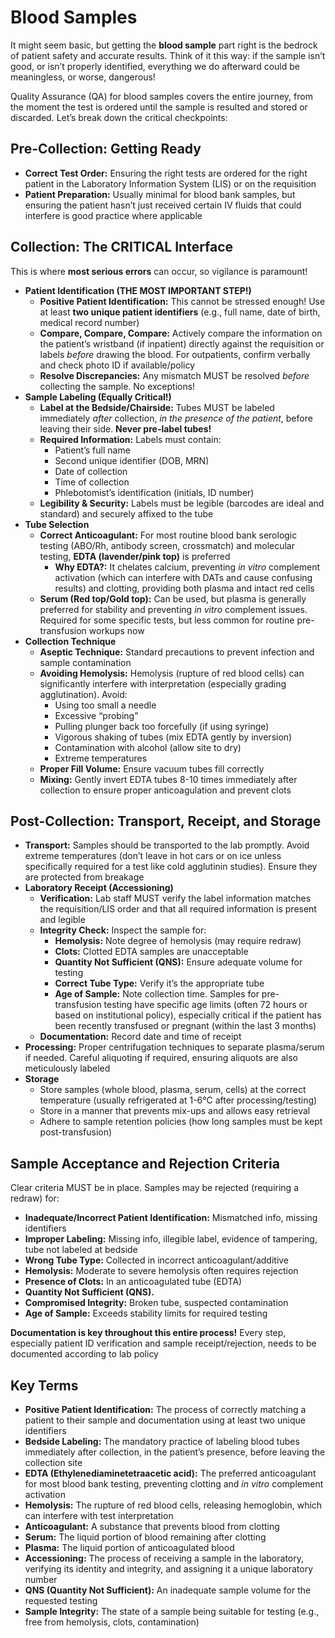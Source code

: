 # Blood Samples {-}

It might seem basic, but getting the **blood sample** part right is the bedrock of patient safety and accurate results. Think of it this way: if the sample isn't good, or isn't properly identified, everything we do afterward could be meaningless, or worse, dangerous!

Quality Assurance (QA) for blood samples covers the entire journey, from the moment the test is ordered until the sample is resulted and stored or discarded. Let's break down the critical checkpoints:

## **Pre-Collection: Getting Ready** {-}

*   **Correct Test Order:** Ensuring the right tests are ordered for the right patient in the Laboratory Information System (LIS) or on the requisition
*   **Patient Preparation:** Usually minimal for blood bank samples, but ensuring the patient hasn't just received certain IV fluids that could interfere is good practice where applicable

## **Collection: The CRITICAL Interface** {-}

This is where **most serious errors** can occur, so vigilance is paramount!

*   **Patient Identification (THE MOST IMPORTANT STEP!)**
    *   **Positive Patient Identification:** This cannot be stressed enough! Use at least **two unique patient identifiers** (e.g., full name, date of birth, medical record number)
    *   **Compare, Compare, Compare:** Actively compare the information on the patient's wristband (if inpatient) directly against the requisition or labels *before* drawing the blood. For outpatients, confirm verbally and check photo ID if available/policy
    *   **Resolve Discrepancies:** Any mismatch MUST be resolved *before* collecting the sample. No exceptions!
*   **Sample Labeling (Equally Critical!)**
    *   **Label at the Bedside/Chairside:** Tubes MUST be labeled immediately *after* collection, *in the presence of the patient*, before leaving their side. **Never pre-label tubes!**
    *   **Required Information:** Labels must contain:
        *   Patient's full name
        *   Second unique identifier (DOB, MRN)
        *   Date of collection
        *   Time of collection
        *   Phlebotomist's identification (initials, ID number)
    *   **Legibility & Security:** Labels must be legible (barcodes are ideal and standard) and securely affixed to the tube
*   **Tube Selection**
    *   **Correct Anticoagulant:** For most routine blood bank serologic testing (ABO/Rh, antibody screen, crossmatch) and molecular testing, **EDTA (lavender/pink top)** is preferred
        *   **Why EDTA?:** It chelates calcium, preventing *in vitro* complement activation (which can interfere with DATs and cause confusing results) and clotting, providing both plasma and intact red cells
    *   **Serum (Red top/Gold top):** Can be used, but plasma is generally preferred for stability and preventing *in vitro* complement issues. Required for some specific tests, but less common for routine pre-transfusion workups now
*   **Collection Technique**
    *   **Aseptic Technique:** Standard precautions to prevent infection and sample contamination
    *   **Avoiding Hemolysis:** Hemolysis (rupture of red blood cells) can significantly interfere with interpretation (especially grading agglutination). Avoid:
        *   Using too small a needle
        *   Excessive "probing"
        *   Pulling plunger back too forcefully (if using syringe)
        *   Vigorous shaking of tubes (mix EDTA gently by inversion)
        *   Contamination with alcohol (allow site to dry)
        *   Extreme temperatures
    *   **Proper Fill Volume:** Ensure vacuum tubes fill correctly
    *   **Mixing:** Gently invert EDTA tubes 8-10 times immediately after collection to ensure proper anticoagulation and prevent clots

## **Post-Collection: Transport, Receipt, and Storage** {-}

*   **Transport:** Samples should be transported to the lab promptly. Avoid extreme temperatures (don't leave in hot cars or on ice unless specifically required for a test like cold agglutinin studies). Ensure they are protected from breakage
*   **Laboratory Receipt (Accessioning)**
    *   **Verification:** Lab staff MUST verify the label information matches the requisition/LIS order and that all required information is present and legible
    *   **Integrity Check:** Inspect the sample for:
        *   **Hemolysis:** Note degree of hemolysis (may require redraw)
        *   **Clots:** Clotted EDTA samples are unacceptable
        *   **Quantity Not Sufficient (QNS):** Ensure adequate volume for testing
        *   **Correct Tube Type:** Verify it's the appropriate tube
        *   **Age of Sample:** Note collection time. Samples for pre-transfusion testing have specific age limits (often 72 hours or based on institutional policy), especially critical if the patient has been recently transfused or pregnant (within the last 3 months)
    *   **Documentation:** Record date and time of receipt
*   **Processing:** Proper centrifugation techniques to separate plasma/serum if needed. Careful aliquoting if required, ensuring aliquots are also meticulously labeled
*   **Storage**
    *   Store samples (whole blood, plasma, serum, cells) at the correct temperature (usually refrigerated at 1-6°C after processing/testing)
    *   Store in a manner that prevents mix-ups and allows easy retrieval
    *   Adhere to sample retention policies (how long samples must be kept post-transfusion)

## **Sample Acceptance and Rejection Criteria** {-}

Clear criteria MUST be in place. Samples may be rejected (requiring a redraw) for:

*   **Inadequate/Incorrect Patient Identification:** Mismatched info, missing identifiers
*   **Improper Labeling:** Missing info, illegible label, evidence of tampering, tube not labeled at bedside
*   **Wrong Tube Type:** Collected in incorrect anticoagulant/additive
*   **Hemolysis:** Moderate to severe hemolysis often requires rejection
*   **Presence of Clots:** In an anticoagulated tube (EDTA)
*   **Quantity Not Sufficient (QNS).**
*   **Compromised Integrity:** Broken tube, suspected contamination
*   **Age of Sample:** Exceeds stability limits for required testing

**Documentation is key throughout this entire process!** Every step, especially patient ID verification and sample receipt/rejection, needs to be documented according to lab policy

## **Key Terms** {-}

*   **Positive Patient Identification:** The process of correctly matching a patient to their sample and documentation using at least two unique identifiers
*   **Bedside Labeling:** The mandatory practice of labeling blood tubes immediately after collection, in the patient's presence, before leaving the collection site
*   **EDTA (Ethylenediaminetetraacetic acid):** The preferred anticoagulant for most blood bank testing, preventing clotting and *in vitro* complement activation
*   **Hemolysis:** The rupture of red blood cells, releasing hemoglobin, which can interfere with test interpretation
*   **Anticoagulant:** A substance that prevents blood from clotting
*   **Serum:** The liquid portion of blood remaining after clotting
*   **Plasma:** The liquid portion of anticoagulated blood
*   **Accessioning:** The process of receiving a sample in the laboratory, verifying its identity and integrity, and assigning it a unique laboratory number
*   **QNS (Quantity Not Sufficient):** An inadequate sample volume for the requested testing
*   **Sample Integrity:** The state of a sample being suitable for testing (e.g., free from hemolysis, clots, contamination)
